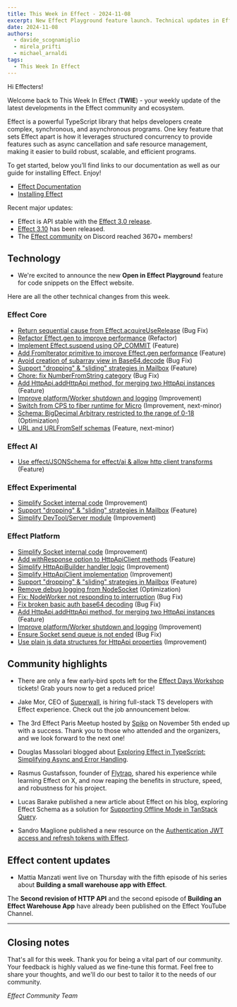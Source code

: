 ```yaml
---
title: This Week in Effect - 2024-11-08
excerpt: New Effect Playground feature launch. Technical updates in Effect. 'Second revision of HTTP API' by Tim Smart
date: 2024-11-08
authors:
  - davide_scognamiglio
  - mirela_prifti
  - michael_arnaldi
tags:
  - This Week In Effect
---
```



Hi Effecters!

Welcome back to This Week In Effect (**TWIE**) - your weekly update of the latest developments in the Effect community and ecosystem.

Effect is a powerful TypeScript library that helps developers create complex, synchronous, and asynchronous programs. One key feature that sets Effect apart is how it leverages structured concurrency to provide features such as async cancellation and safe resource management, making it easier to build robust, scalable, and efficient programs.

To get started, below you’ll find links to our documentation as well as our guide for installing Effect. Enjoy!

- [Effect Documentation](/docs/getting-started/introduction/)
- [Installing Effect](/docs/getting-started/installation/)

Recent major updates:

- Effect is API stable with the [Effect 3.0 release](https://effect.website/blog/effect-3.0).
- [Effect 3.10](https://effect.website/blog/effect-3.10) has been released.
- The [Effect community](https://discord.gg/effect-ts) on Discord reached 3670+ members!

## Technology

- We're excited to announce the new **Open in Effect Playground** feature for code snippets on the Effect website. 
 <Tweet id="1853463932058349641" />

Here are all the other technical changes from this week.

### Effect Core
- [Return sequential cause from Effect.acquireUseRelease](https://github.com/Effect-TS/effect/pull/3879) (Bug Fix)
- [Refactor Effect.gen to improve performance](https://github.com/Effect-TS/effect/pull/3880) (Refactor)
- [Implement Effect.suspend using OP_COMMIT](https://github.com/Effect-TS/effect/pull/3881) (Feature)
- [Add FromIterator primitive to improve Effect.gen performance](https://github.com/Effect-TS/effect/pull/3883) (Feature)
- [Avoid creation of subarray view in Base64.decode](https://github.com/Effect-TS/effect/pull/3886) (Bug Fix)
- [Support "dropping" & "sliding" strategies in Mailbox](https://github.com/Effect-TS/effect/pull/3893) (Feature)
- [Chore: fix NumberFromString category](https://github.com/Effect-TS/effect/pull/3901) (Bug Fix)
- [Add HttpApi.addHttpApi method, for merging two HttpApi instances](https://github.com/Effect-TS/effect/pull/3903) (Feature)
- [Improve platform/Worker shutdown and logging](https://github.com/Effect-TS/effect/pull/3904) (Improvement)
- [Switch from CPS to fiber runtime for Micro](https://github.com/Effect-TS/effect/pull/3860) (Improvement, next-minor)
- [Schema: BigDecimal Arbitrary restricted to the range of 0-18](https://github.com/Effect-TS/effect/pull/3907) (Optimization)
- [URL and URLFromSelf schemas](https://github.com/Effect-TS/effect/pull/3889) (Feature, next-minor)


### Effect AI 
- [Use effect/JSONSchema for effect/ai & allow http client transforms](https://github.com/Effect-TS/effect/pull/3916) (Feature)


### Effect Experimental
- [Simplify Socket internal code](https://github.com/Effect-TS/effect/pull/3882) (Improvement)
- [Support "dropping" & "sliding" strategies in Mailbox](https://github.com/Effect-TS/effect/pull/3893) (Feature)
- [Simplify DevTool/Server module](https://github.com/Effect-TS/effect/pull/3896) (Improvement)


### Effect Platform
- [Simplify Socket internal code](https://github.com/Effect-TS/effect/pull/3882) (Improvement)
- [Add withResponse option to HttpApiClient methods](https://github.com/Effect-TS/effect/pull/3884) (Feature)
- [Simplify HttpApiBuilder handler logic](https://github.com/Effect-TS/effect/pull/3885) (Improvement)
- [Simplify HttpApiClient implementation](https://github.com/Effect-TS/effect/pull/3892) (Improvement)
- [Support "dropping" & "sliding" strategies in Mailbox](https://github.com/Effect-TS/effect/pull/3893) (Feature)
- [Remove debug logging from NodeSocket](https://github.com/Effect-TS/effect/pull/3894) (Optimization)
- [Fix: NodeWorker not responding to interruption](https://github.com/Effect-TS/effect/pull/3897) (Bug Fix)
- [Fix broken basic auth base64 decoding](https://github.com/Effect-TS/effect/pull/3898) (Bug Fix)
- [Add HttpApi.addHttpApi method, for merging two HttpApi instances](https://github.com/Effect-TS/effect/pull/3903) (Feature)
- [Improve platform/Worker shutdown and logging](https://github.com/Effect-TS/effect/pull/3904) (Improvement)
- [Ensure Socket send queue is not ended](https://github.com/Effect-TS/effect/pull/3906) (Bug Fix)
- [Use plain js data structures for HttpApi properties](https://github.com/Effect-TS/effect/pull/3908) (Improvement)


## Community highlights


- There are only a few early-bird spots left for the [Effect Days Workshop](https://effect.website/events/effect-days#tickets) tickets! Grab yours now to get a reduced price!
  <Tweet id="1854145384513147225" />

- Jake Mor, CEO of [Superwall](https://superwall.com), is hiring full-stack TS developers with Effect experience. Check out the job announcement below. 
  <Tweet id="1853521097511026986" />

- The 3rd Effect Paris Meetup hosted by [Spiko](https://www.spiko.xyz/) on November 5th ended up with a success. Thank you to those who attended and the organizers, and we look forward to the next one!
<Tweet id="1853883303717384686" />

- Douglas Massolari blogged about [Exploring Effect in TypeScript: Simplifying Async and Error Handling](https://www.tweag.io/blog/2024-11-07-typescript-effect/?utm_content=315633586&utm_medium=social&utm_source=twitter&hss_channel=tw-3601726756).
  <Tweet id="1854473291634733250" />

- Rasmus Gustafsson, founder of [Flytrap](https://www.useflytrap.com), shared his experience while learning Effect on X, and now reaping the benefits in structure, speed, and robustness for his project.
  <Tweet id="1853521097511026986" />

- Lucas Barake published a new article about Effect on his blog, exploring Effect Schema as a solution for [Supporting Offline Mode in TanStack Query](https://lucas-barake.github.io/persisting-tantsack-query-data-locally).

- Sandro Maglione published a new resource on the [Authentication JWT access and refresh tokens with Effect](https://www.typeonce.dev/snippet/authentication-jwt-access-and-refresh-tokens-with-effect).


## Effect content updates

- Mattia Manzati went live on Thursday with the fifth episode of his series about **Building a small warehouse app with Effect**.

  <Tweet id="1854564191622885497" />

The **Second revision of HTTP API** and the second episode of **Building an Effect Warehouse App** have already been published on the Effect YouTube Channel.

  <YouTube
    id="https://www.youtube.com/embed/OpufImNob5M?si=mQgOSwAK7GnS6TMH"
    title="Effect Development: Second revision of HTTP API"
  />

  ---

  <YouTube
  id="https://www.youtube.com/embed/zLabsF4CMpQ?si=kDQNNbJ4-aIgGFMt"
  title="Effect Development: Building an Effect Warehouse App #2"
  />

## Closing notes

That's all for this week. Thank you for being a vital part of our community. Your feedback is highly valued as we fine-tune this format. Feel free to share your thoughts, and we'll do our best to tailor it to the needs of our community.

_Effect Community Team_
